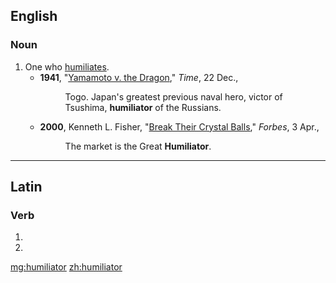 ==English==

===Noun===
{{en-noun}}

# One who [[humiliate]]s.
#* '''1941''', "[http://www.time.com/time/magazine/article/0,9171,931964,00.html Yamamoto v. the Dragon]," ''Time'', 22 Dec.,
#*: Togo. Japan's greatest previous naval hero, victor of Tsushima, '''humiliator''' of the Russians.
#* '''2000''', Kenneth L. Fisher, "[http://www.forbes.com/columnists/free_forbes/2000/0403/6508197a.html Break Their Crystal Balls]," ''Forbes'',  3 Apr.,
#*: The market is the Great '''Humiliator'''.

----

==Latin==

===Verb===
{{la-verb-form|humiliātor}}

# {{conjugation of|humiliō||2|s|futr|pasv|impr|lang=la}}
# {{conjugation of|humiliō||3|s|futr|pasv|impr|lang=la}}

[[mg:humiliator]]
[[zh:humiliator]]